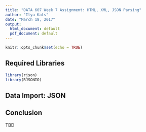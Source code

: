 ```yaml
---
title: "DATA 607 Week 7 Assignment: HTML, XML, JSON Parsing"
author: "Ilya Kats"
date: "March 18, 2017"
output:
  html_document: default
  pdf_document: default
---
```


```r
knitr::opts_chunk$set(echo = TRUE)
```

<STYLE>
table {
    border: 1px solid black;
}
th {
    background-color: rgb(112, 196, 105);
    color: white;
    font-weight: bold;
    padding: 20px 30px;
}
tr:nth-child(even) {
    background-color: rgb(220,220,220);
}
tr:nth-child(odd) {
    background-color: rgb(255, 255, 255);
}
</STYLE>

## Required Libraries

```r
library(rjson)
library(RJSONIO)
```

## Data Import: JSON


## Conclusion

TBD